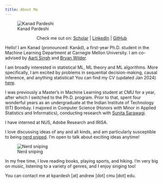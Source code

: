 ```yaml
---
title: About Me
---
```


![Kanad Pardeshi](./assets/img/kanad_pardeshi_headshot.jpg)

<div style="width: 100%; margin: 0 auto; text-align: center;">
Check me out on: <i class="fa-brands fa-google-scholar"></i><a href="https://scholar.google.com/citations?user=gqcZsEAAAAAJ&hl=en"></i>Scholar</a> | <i class="fa-brands fa-linkedin"></i><a href="https://www.linkedin.com/in/kanad-pardeshi/">LinkedIn</a> | <i class="fa-brands fa-github"></i><a href="https://github.com/KanPard005">GitHub</a>
</div>


Hello! I am Kanad (pronounced: Kanād), a first-year Ph.D. student in the Machine Learning Department at Carnegie Mellon University. I am co-advised by [Aarti Singh](http://www.cs.cmu.edu/~aarti/) and [Bryan Wilder](https://bryanwilder.github.io/).

I am broadly interested in statistical ML, ML theory and ML algorithms. More specifically, I am excited by problems in sequential decision-making, causal inference, and anything statistical! You can find my CV (updated Jan 2024) [here](file:assets/pdfs/CV_Kanad_Pardeshi.pdf). 

I was previously a Master's in Machine Learning student at CMU for a year, after which I switched to the Ph.D. program. Prior to that, spent four wonderful years as an undergraduate at the Indian Institute of Technology (IIT) Bombay. I majored in Computer Science (Honors with Minor in Applied Statistics and Informatics), conducting research with [Sunita Sarawagi](https://www.cse.iitb.ac.in/~sunita/).

I have interned at NUS, Adobe Research and IRISA.

I love discussing ideas of any and all kinds, and am particularly susceptible to being [nerd sniped](https://xkcd.com/356/). I'm open to talk about exciting ideas anytime!

![Nerd sniping](https://imgs.xkcd.com/comics/nerd_sniping.png)

In my free time, I love reading books, playing sports, and hiking. I'm very big on music, listening to a variety of genres, and I enjoy singing too!

You can contact me at kpardesh [at] andrew [dot] cmu [dot] edu.

